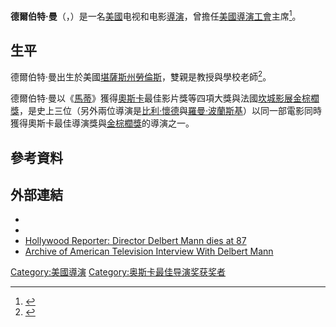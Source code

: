 {{Infobox entertainer
| type = 導演
| image          = <!-- 檔案不存在 德爾伯特·曼 -->
| caption        =
| birth_date     = {{Birth date|1920|1|30}}
| birth_place    = {{USA}}[[堪薩斯州|堪薩斯州]][[勞倫斯_(堪薩斯州)|勞倫斯]]
| death_date     = {{nowrap|{{Death date and age|2007|11|11|1920|1|30}}}}
| death_place    = {{USA}}[[洛杉磯|洛杉磯]]
| yearsactive    = 1949–1994 
| birthname      = {{nowrap|Delbert Martin Mann, Jr.}}
| spouse         = Ann Caroline Mann <br>(1941-2001)
}}
'''德爾伯特·曼'''（{{lang-en|'''Delbert Mann'''}}，{{bd|1920年|1月30日|2007年|11月11日}}）是一名[[美國|美國]]电视和电影[[導演|導演]]，曾擔任[[美國導演工會|美國導演工會]]主席<ref name="times">{{cite news |title = Delbert Mann |url = http://www.timesonline.co.uk/tol/comment/obituaries/article2865031.ece |newspaper = [[The_Times|The Times]] |date = November 14, 2007 |accessdate = July 11, 2011 |archiveurl = https://www.webcitation.org/60680ul6H?url=http://www.timesonline.co.uk/tol/comment/obituaries/article2865031.ece |archivedate = 2011-07-11 |deadurl = no }}</ref>。

==生平==
德爾伯特·曼出生於美國[[堪薩斯州|堪薩斯州]][[勞倫斯_(堪薩斯州)|勞倫斯]]，雙親是教授與學校老師<ref>{{Cite web |url=http://www.filmreference.com/film/50/Delbert-Mann.html |title=Delbert Mann Biography (1920-)<!-- Bot generated title --> |access-date=2015-01-01 |archive-date=2017-06-23 |archive-url=https://web.archive.org/web/20170623211015/http://www.filmreference.com/film/50/Delbert-Mann.html |dead-url=no }}</ref>。

德爾伯特·曼以《[[君子好逑_(美國電影)|馬蒂]]》獲得[[奧斯卡|奧斯卡]]最佳影片獎等四項大獎與法國[[坎城影展|坎城影展]][[金棕櫚獎|金棕櫚獎]]，是史上三位（另外兩位導演是[[比利·懷德|比利·懷德]]與[[羅曼·波蘭斯基|羅曼·波蘭斯基]]）以同一部電影同時獲得奧斯卡最佳導演獎與[[金棕櫚獎|金棕櫚獎]]的導演之一。

==參考資料==
{{reflist}}

==外部連結==
*{{IMDb name|542720}}
*{{douban people|1007219}}
*[http://www.hollywoodreporter.com/news/director-delbert-mann-dies-at-154871 Hollywood Reporter: Director Delbert Mann dies at 87] {{Wayback|url=http://www.hollywoodreporter.com/news/director-delbert-mann-dies-at-154871 |date=20210119222706 }}
*[http://www.emmytvlegends.org/interviews/people/delbert-mann Archive of American Television Interview With Delbert Mann] {{Wayback|url=http://www.emmytvlegends.org/interviews/people/delbert-mann |date=20180417010345 }}

{{奥斯卡最佳导演奖}}
{{導演協會獎最佳導演}}
{{Authority control}}
[[Category:美國導演|Category:美國導演]]
[[Category:奥斯卡最佳导演奖获奖者|Category:奥斯卡最佳导演奖获奖者]]